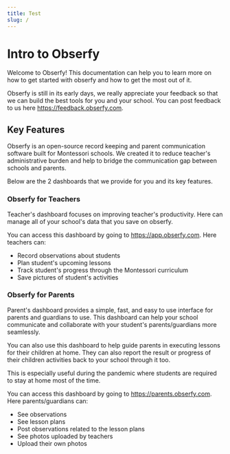 ```yaml
---
title: Test
slug: /
---
```


# Intro to Obserfy

Welcome to Obserfy! This documentation can help you to learn more on how to get started with obserfy and how to get the
most out of it.

Obserfy is still in its early days, we really appreciate your feedback so that we can build the best tools for you and
your school. You can post feedback to us here https://feedback.obserfy.com.

## Key Features

Obserfy is an open-source record keeping and parent communication software built for Montessori schools. We created it
to reduce teacher's administrative burden and help to bridge the communication gap between schools and parents.

Below are the 2 dashboards that we provide for you and its key features.

### Obserfy for Teachers

Teacher's dashboard focuses on improving teacher's productivity. Here can manage all of your school's data that you save
on obserfy.

You can access this dashboard by going to https://app.obserfy.com. Here teachers can:

- Record observations about students
- Plan student's upcoming lessons
- Track student's progress through the Montessori curriculum
- Save pictures of student's activities

### Obserfy for Parents

Parent's dashboard provides a simple, fast, and easy to use interface for parents and guardians to use. This dashboard can
help your school communicate and collaborate with your student's parents/guardians more seamlessly.

You can also use this dashboard to help guide parents in executing lessons for their children at home. They can also report
the result or progress of their children activities back to your school through it too.

This is especially useful during the pandemic where students are required to stay at home most of the time.

You can access this dashboard by going to https://parents.obserfy.com. Here parents/guardians can:

- See observations
- See lesson plans
- Post observations related to the lesson plans
- See photos uploaded by teachers
- Upload their own photos
